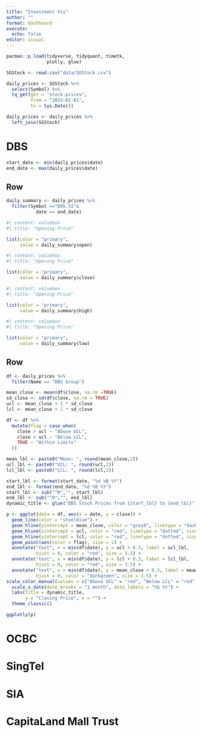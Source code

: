 ```yaml
---
title: "Investment Vis"
author: ""
format: dashboard
execute:
  echo: false
editor: visual
---
```

```r
pacman::p_load(tidyverse, tidyquant, timetk,
               plotly, glue)
```

```r
SGStock <- read.csv("data/SGStock.csv")
```

```r
daily_prices <- SGStock %>% 
  select(Symbol) %>% 
  tq_get(get = "stock.prices",
         from = "2025-01-01",
         to = Sys.Date())

daily_prices <- daily_prices %>% 
  left_join(SGStock)
```
# DBS
```r
start_date <- min(daily_prices$date)
end_date <- max(daily_prices$date)
```

## Row {height=20%}
```r
daily_summary <- daily_prices %>% 
  filter(Symbol =="D05.SI"&
           date == end_date)
```

```r
#| content: valuebox
#| title: "Opening Price"

list(color = "primary",
     value = daily_summary$open)
```

```r
#| content: valuebox
#| title: "Opening Price"

list(color = "primary",
     value = daily_summary$close)
```

```r
#| content: valuebox
#| title: "Opening Price"

list(color = "primary",
     value = daily_summary$high)
```

```r
#| content: valuebox
#| title: "Opening Price"

list(color = "primary",
     value = daily_summary$low)
```

## Row 
```r
df <- daily_prices %>% 
  filter(Name == "DBS Group")

mean_close <- mean(df$close, na.rm =TRUE)
sd_close <- sd(df$close, na.rm = TRUE)
ucl <- mean_close + 1 * sd_close
lcl <- mean_close + 1 * sd_close

df <- df %>% 
  mutate(flag = case_when(
    close > ucl ~ "Above UCL",
    close < ucl ~ "Below LCL",
    TRUE ~ "Within Limits"
  ))

mean_lbl <- paste0("Mean: ", round(mean_close,2))
ucl_lbl <- paste0("UCL: ", round(ucl,2))
lcl_lbl <- paste0("LCL: ", round(lcl,2))

start_lbl <- format(start_date, "%d %B %Y")
end_lbl <- format(end_date, "%d %B %Y")
start_lbl <- sub("^0","", start_lbl)
end_lbl <- sub("^0","", end_lbl)
dynamic_title <- glue("DBS Stock Prices from {start_lbl} to {end_lbl}")
```

```R
p <- ggplot(data = df, aes(x = date, y = close)) +
  geom_line(color = "steelblue") +
  geom_hline(yintercept = mean_close, color = "grey0", linetype = "dashed", size = 0.5, alpha = 0.8) +
  geom_hline(yintercept = ucl, color = "red", linetype = "dotted", size = 0.5, alpha = 0.8) +
  geom_hline(yintercept = lcl, color = "red", linetype = "dotted", size = 0.5, alpha = 0.8) +
  geom_point(aes(color = flag), size = 1) +
  annotate("text", x = min(df$date), y = ucl + 0.3, label = ucl_lbl,
           hjust = 0, color = "red", size = 3.5) +
  annotate("text", x = min(df$date), y = lcl + 0.3, label = lcl_lbl,
           hjust = 0, color = "red", size = 3.5) +
  annotate("text", x = min(df$date), y = mean_close + 0.3, label = mean_lbl,
           hjust = 0, color = "darkgreen", size = 3.5) +
scale_color_manual(values = c("Above UCL" = "red", "Below LCL" = "red", "Within Limits" = "steelblue")) + 
  scale_x_date(date_breaks = "1 month", date_labels = "%b %Y") +
  labs(title = dynamic_title,
       y = "Closing Price", x = "") +
  theme_classic()

ggplotly(p)
```
# OCBC

# SingTel

# SIA

# CapitaLand Mall Trust